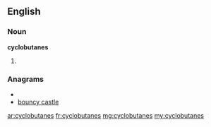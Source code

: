 ==English==

===Noun===
'''cyclobutanes'''

# {{plural of|[[cyclobutane]]}}

===Anagrams===
* {{alphagram|abccelnostuy}}
* [[bouncy castle#English|bouncy castle]]

[[ar:cyclobutanes]]
[[fr:cyclobutanes]]
[[mg:cyclobutanes]]
[[my:cyclobutanes]]